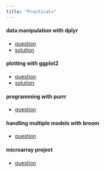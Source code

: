 ```yaml
---
title: "Practicals"
---
```



#### data manipulation with **dplyr**

- [question](TD_dplyr_question.html)
- [solution](TD_dplyr_solution.html)

#### plotting with **ggplot2**

- [question](TD_ggplot2_question.html)
- [solution]()

#### programming with **purrr**

- [question]()

#### handling multiple models with **broom**

- [question]()


#### microarray **project**

- [question]()
